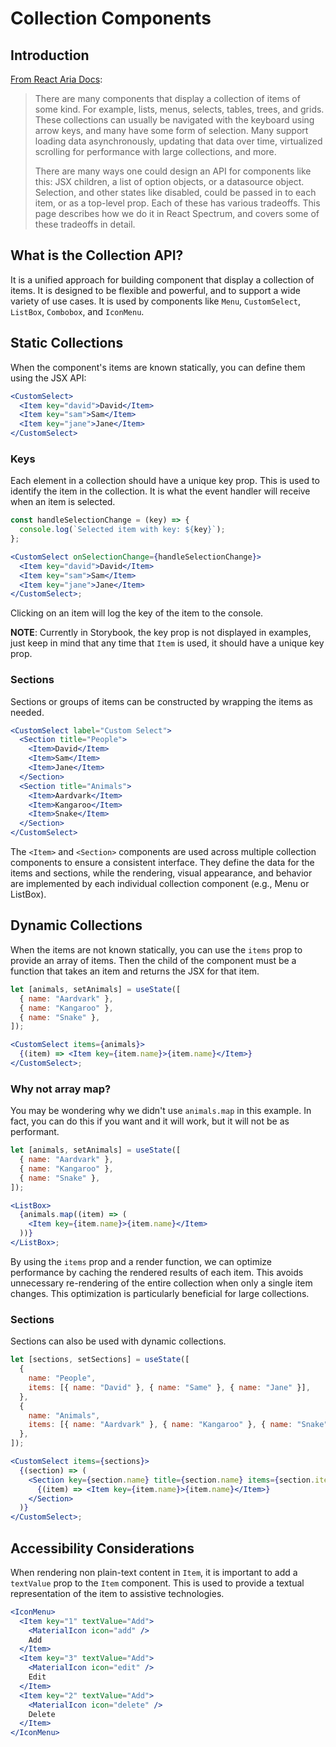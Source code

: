 
<SensibleDefaults />

<Meta title="Usage/Collection Components" />

# Collection Components

## Introduction

[From React Aria Docs](https://react-spectrum.adobe.com/react-stately/collections.html):

> There are many components that display a collection of items of some kind. For example, lists, menus, selects, tables, trees, and grids. These collections can usually be navigated with the keyboard using arrow keys, and many have some form of selection. Many support loading data asynchronously, updating that data over time, virtualized scrolling for performance with large collections, and more.
>
> There are many ways one could design an API for components like this: JSX children, a list of option objects, or a datasource object. Selection, and other states like disabled, could be passed in to each item, or as a top-level prop. Each of these has various tradeoffs. This page describes how we do it in React Spectrum, and covers some of these tradeoffs in detail.

## What is the Collection API?

It is a unified approach for building component that display a collection of items.
It is designed to be flexible and powerful, and to support a wide variety of use cases.
It is used by components like `Menu`, `CustomSelect`, `ListBox`, `Combobox`, and `IconMenu`.

## Static Collections

When the component's items are known statically, you can define them using the JSX API:

```jsx
<CustomSelect>
  <Item key="david">David</Item>
  <Item key="sam">Sam</Item>
  <Item key="jane">Jane</Item>
</CustomSelect>
```

### Keys

Each element in a collection should have a unique key prop. This is used to identify the item in the collection. It is what the event handler will receive when an item is selected.

```jsx
const handleSelectionChange = (key) => {
  console.log(`Selected item with key: ${key}`);
};

<CustomSelect onSelectionChange={handleSelectionChange}>
  <Item key="david">David</Item>
  <Item key="sam">Sam</Item>
  <Item key="jane">Jane</Item>
</CustomSelect>;
```

Clicking on an item will log the key of the item to the console.

**NOTE**: Currently in Storybook, the key prop is not displayed in examples, just keep in mind that any time that `Item` is used, it should have a unique key prop.

### Sections

Sections or groups of items can be constructed by wrapping the items as needed.

```jsx
<CustomSelect label="Custom Select">
  <Section title="People">
    <Item>David</Item>
    <Item>Sam</Item>
    <Item>Jane</Item>
  </Section>
  <Section title="Animals">
    <Item>Aardvark</Item>
    <Item>Kangaroo</Item>
    <Item>Snake</Item>
  </Section>
</CustomSelect>
```

The `<Item>` and `<Section>` components are used across multiple collection components to ensure a consistent interface.
They define the data for the items and sections, while the rendering, visual appearance, and behavior are implemented by each individual collection component (e.g., Menu or ListBox).

## Dynamic Collections

When the items are not known statically, you can use the `items` prop to provide an array of items.
Then the child of the component must be a function that takes an item and returns the JSX for that item.

```jsx
let [animals, setAnimals] = useState([
  { name: "Aardvark" },
  { name: "Kangaroo" },
  { name: "Snake" },
]);

<CustomSelect items={animals}>
  {(item) => <Item key={item.name}>{item.name}</Item>}
</CustomSelect>;
```

### Why not array map?

You may be wondering why we didn't use `animals.map` in this example. In fact, you can do this if you want and it will work, but it will not be as performant.

```jsx
let [animals, setAnimals] = useState([
  { name: "Aardvark" },
  { name: "Kangaroo" },
  { name: "Snake" },
]);

<ListBox>
  {animals.map((item) => (
    <Item key={item.name}>{item.name}</Item>
  ))}
</ListBox>;
```

By using the `items` prop and a render function, we can optimize performance by caching the rendered results of each item. This avoids unnecessary re-rendering of the entire collection when only a single item changes. This optimization is particularly beneficial for large collections.

### Sections

Sections can also be used with dynamic collections.

```jsx
let [sections, setSections] = useState([
  {
    name: "People",
    items: [{ name: "David" }, { name: "Same" }, { name: "Jane" }],
  },
  {
    name: "Animals",
    items: [{ name: "Aardvark" }, { name: "Kangaroo" }, { name: "Snake" }],
  },
]);

<CustomSelect items={sections}>
  {(section) => (
    <Section key={section.name} title={section.name} items={section.items}>
      {(item) => <Item key={item.name}>{item.name}</Item>}
    </Section>
  )}
</CustomSelect>;
```

## Accessibility Considerations

When rendering non plain-text content in `Item`, it is important to add a `textValue` prop to the `Item` component. This is used to provide a textual representation of the item to assistive technologies.

```jsx
<IconMenu>
  <Item key="1" textValue="Add">
    <MaterialIcon icon="add" />
    Add
  </Item>
  <Item key="3" textValue="Add">
    <MaterialIcon icon="edit" />
    Edit
  </Item>
  <Item key="2" textValue="Add">
    <MaterialIcon icon="delete" />
    Delete
  </Item>
</IconMenu>
```
